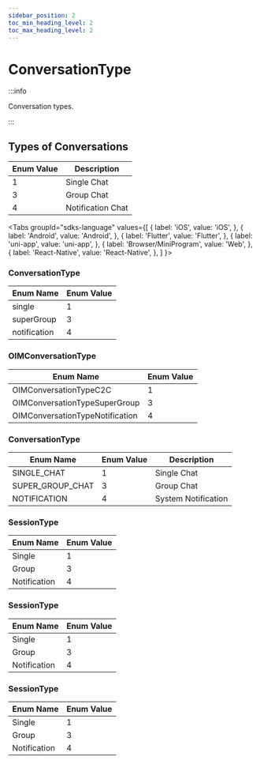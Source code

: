 ```yaml
---
sidebar_position: 2
toc_min_heading_level: 2
toc_max_heading_level: 2
---
```


# ConversationType

:::info

Conversation types.

:::

## Types of Conversations

| Enum Value | Description       |
| ---------- | ----------------- |
| 1          | Single Chat       |
| 3          | Group Chat        |
| 4          | Notification Chat |

<Tabs
groupId="sdks-language"
values={[
{ label: 'iOS', value: 'iOS', },
{ label: 'Android', value: 'Android', },
{ label: 'Flutter', value: 'Flutter', },
{ label: 'uni-app', value: 'uni-app', },
{ label: 'Browser/MiniProgram', value: 'Web', },
{ label: 'React-Native', value: 'React-Native', },
]
}>

<TabItem value="Flutter">

### ConversationType

| Enum Name      | Enum Value |
| -------------- | ---------- |
| single         | 1          |
| superGroup     | 3          |
| notification   | 4          |

</TabItem>

<TabItem value="iOS">

### OIMConversationType

| Enum Name                       | Enum Value |
| ------------------------------- | ---------- |
| OIMConversationTypeC2C         | 1          |
| OIMConversationTypeSuperGroup  | 3          |
| OIMConversationTypeNotification| 4          |

</TabItem>

<TabItem value="Android">

### ConversationType

| Enum Name          | Enum Value | Description  |
| -------------------| ---------- | ------------ |
| SINGLE_CHAT        | 1          | Single Chat  |
| SUPER_GROUP_CHAT   | 3          | Group Chat   |
| NOTIFICATION       | 4          | System Notification |

</TabItem>

<TabItem value="Web">

### SessionType

| Enum Name      | Enum Value |
| -------------- | ---------- |
| Single         | 1          |
| Group          | 3          |
| Notification   | 4          |

</TabItem>

<TabItem value="uni-app">

### SessionType

| Enum Name      | Enum Value |
| -------------- | ---------- |
| Single         | 1          |
| Group          | 3          |
| Notification   | 4          |

</TabItem>

<TabItem value="React-Native">

### SessionType

| Enum Name      | Enum Value |
| -------------- | ---------- |
| Single         | 1          |
| Group          | 3          |
| Notification   | 4          |

</TabItem>

</Tabs>